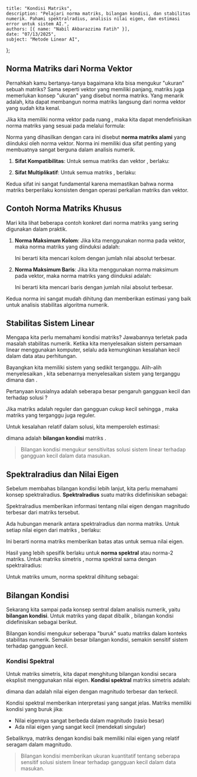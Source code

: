     title: "Kondisi Matriks",
    description: "Pelajari norma matriks, bilangan kondisi, dan stabilitas numerik. Pahami spektralradius, analisis nilai eigen, dan estimasi error untuk sistem AI.",
    authors: [{ name: "Nabil Akbarazzima Fatih" }],
    date: "07/13/2025",
    subject: "Metode Linear AI",
};

## Norma Matriks dari Norma Vektor

Pernahkah kamu bertanya-tanya bagaimana kita bisa mengukur "ukuran" sebuah matriks? Sama seperti vektor yang memiliki panjang, matriks juga memerlukan konsep "ukuran" yang disebut norma matriks. Yang menarik adalah, kita dapat membangun norma matriks langsung dari norma vektor yang sudah kita kenal.

Jika kita memiliki norma vektor pada ruang <InlineMath math="\mathbb{R}^n" />, maka kita dapat mendefinisikan norma matriks yang sesuai pada <InlineMath math="\mathbb{R}^{n \times n}" /> melalui formula:

<BlockMath math="\|A\| = \sup_{x \in \mathbb{R}^n} \frac{\|Ax\|}{\|x\|} = \max_{x \in \mathbb{R}^n: \|x\|=1} \|Ax\|" />

Norma yang dihasilkan dengan cara ini disebut **norma matriks alami** yang diinduksi oleh norma vektor. Norma ini memiliki dua sifat penting yang membuatnya sangat berguna dalam analisis numerik.

1. **Sifat Kompatibilitas**: Untuk semua matriks <InlineMath math="A \in \mathbb{R}^{n \times n}" /> dan vektor <InlineMath math="x \in \mathbb{R}^n" />, berlaku:

    <BlockMath math="\|Ax\| \leq \|A\| \cdot \|x\|" />

2. **Sifat Multiplikatif**: Untuk semua matriks <InlineMath math="A, B \in \mathbb{R}^{n \times n}" />, berlaku:

    <BlockMath math="\|AB\| \leq \|A\| \cdot \|B\|" />

Kedua sifat ini sangat fundamental karena memastikan bahwa norma matriks berperilaku konsisten dengan operasi perkalian matriks dan vektor.

## Contoh Norma Matriks Khusus

Mari kita lihat beberapa contoh konkret dari norma matriks yang sering digunakan dalam praktik.

1. **Norma Maksimum Kolom**: Jika kita menggunakan norma <InlineMath math="\|x\|_1 = \sum_{i=1}^n |x_i|" /> pada vektor, maka norma matriks yang diinduksi adalah:

    <BlockMath math="\|A\|_1 = \max_{j=1,\ldots,n} \sum_{i=1}^n |a_{ij}|" />

    Ini berarti kita mencari kolom dengan jumlah nilai absolut terbesar.

2. **Norma Maksimum Baris**: Jika kita menggunakan norma maksimum <InlineMath math="\|x\|_\infty = \max_{i=1,\ldots,n} |x_i|" /> pada vektor, maka norma matriks yang diinduksi adalah:

    <BlockMath math="\|A\|_\infty = \max_{i=1,\ldots,n} \sum_{j=1}^n |a_{ij}|" />

    Ini berarti kita mencari baris dengan jumlah nilai absolut terbesar.

Kedua norma ini sangat mudah dihitung dan memberikan estimasi yang baik untuk analisis stabilitas algoritma numerik.

## Stabilitas Sistem Linear

Mengapa kita perlu memahami kondisi matriks? Jawabannya terletak pada masalah stabilitas numerik. Ketika kita menyelesaikan sistem persamaan linear <InlineMath math="Ax = b" /> menggunakan komputer, selalu ada kemungkinan kesalahan kecil dalam data atau perhitungan.

Bayangkan kita memiliki sistem yang sedikit terganggu. Alih-alih menyelesaikan <InlineMath math="Ax = b" />, kita sebenarnya menyelesaikan sistem yang terganggu <InlineMath math="\tilde{A}\tilde{x} = \tilde{b}" /> dimana <InlineMath math="\tilde{A} = A + \delta A" /> dan <InlineMath math="\tilde{b} = b + \delta b" />.

Pertanyaan krusialnya adalah seberapa besar pengaruh gangguan kecil <InlineMath math="\delta A" /> dan <InlineMath math="\delta b" /> terhadap solusi <InlineMath math="\tilde{x}" />?

Jika matriks <InlineMath math="A" /> adalah reguler dan gangguan cukup kecil sehingga <InlineMath math="\|\delta A\| < \frac{1}{\|A^{-1}\|}" />, maka matriks yang terganggu <InlineMath math="\tilde{A} = A + \delta A" /> juga reguler.

Untuk kesalahan relatif dalam solusi, kita memperoleh estimasi:

<BlockMath math="\frac{\|\delta x\|}{\|x\|} \leq \frac{\text{cond}(A)}{1 - \text{cond}(A)\|\delta A\|/\|A\|} \left( \frac{\|\delta b\|}{\|b\|} + \frac{\|\delta A\|}{\|A\|} \right)" />

dimana <InlineMath math="\text{cond}(A)" /> adalah **bilangan kondisi** matriks <InlineMath math="A" />.

> Bilangan kondisi mengukur sensitivitas solusi sistem linear terhadap gangguan kecil dalam data masukan.

## Spektralradius dan Nilai Eigen

Sebelum membahas bilangan kondisi lebih lanjut, kita perlu memahami konsep spektralradius. **Spektralradius** suatu matriks <InlineMath math="A" /> didefinisikan sebagai:

<BlockMath math="\text{spr}(A) = \max\{|\lambda| : \lambda \text{ adalah nilai eigen dari } A\}" />

Spektralradius memberikan informasi tentang nilai eigen dengan magnitudo terbesar dari matriks tersebut.

Ada hubungan menarik antara spektralradius dan norma matriks. Untuk setiap nilai eigen <InlineMath math="\lambda" /> dari matriks <InlineMath math="A" />, berlaku:

<BlockMath math="|\lambda| \leq \|A\|" />

Ini berarti norma matriks memberikan batas atas untuk semua nilai eigen.

Hasil yang lebih spesifik berlaku untuk **norma spektral** atau norma-2 matriks. Untuk matriks simetris <InlineMath math="A \in \mathbb{R}^{n \times n}" />, norma spektral sama dengan spektralradius:

<BlockMath math="\|A\|_2 = \max\{|\lambda| : \lambda \text{ nilai eigen dari } A\} = \text{spr}(A)" />

Untuk matriks umum, norma spektral dihitung sebagai:

<BlockMath math="\|A\|_2 = \sqrt{\text{spr}(A^T A)}" />

## Bilangan Kondisi

Sekarang kita sampai pada konsep sentral dalam analisis numerik, yaitu **bilangan kondisi**. Untuk matriks yang dapat dibalik <InlineMath math="A \in \mathbb{R}^{n \times n}" />, bilangan kondisi didefinisikan sebagai berikut.

<BlockMath math="\text{cond}(A) = \|A\| \cdot \|A^{-1}\|" />

Bilangan kondisi mengukur seberapa "buruk" suatu matriks dalam konteks stabilitas numerik. Semakin besar bilangan kondisi, semakin sensitif sistem terhadap gangguan kecil.

### Kondisi Spektral

Untuk matriks simetris, kita dapat menghitung bilangan kondisi secara eksplisit menggunakan nilai eigen. **Kondisi spektral** matriks simetris adalah:

<BlockMath math="\text{cond}_2(A) = \frac{|\lambda_{\max}|}{|\lambda_{\min}|}" />

dimana <InlineMath math="\lambda_{\max}" /> dan <InlineMath math="\lambda_{\min}" /> adalah nilai eigen dengan magnitudo terbesar dan terkecil.

Kondisi spektral memberikan interpretasi yang sangat jelas. Matriks memiliki kondisi yang buruk jika:
- Nilai eigennya sangat berbeda dalam magnitudo (rasio besar)
- Ada nilai eigen yang sangat kecil (mendekati singular)

Sebaliknya, matriks dengan kondisi baik memiliki nilai eigen yang relatif seragam dalam magnitudo.

> Bilangan kondisi memberikan ukuran kuantitatif tentang seberapa sensitif solusi sistem linear terhadap gangguan kecil dalam data masukan.